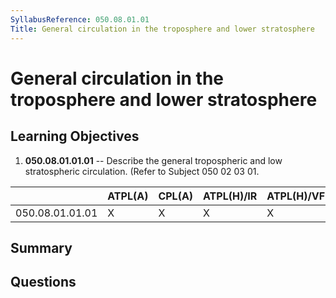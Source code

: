 ```yaml
---
SyllabusReference: 050.08.01.01
Title: General circulation in the troposphere and lower stratosphere
---
```


# General circulation in the troposphere and lower stratosphere

## Learning Objectives

1.  **050.08.01.01.01** -- Describe the general tropospheric and low
    stratospheric circulation. (Refer to Subject 050 02 03 01.

|                 | ATPL(A) | CPL(A) | ATPL(H)/IR | ATPL(H)/VFR | CPL(H) | IR | CBIR(A) |
| --------------- | ------- | ------ | ---------- | ----------- | ------ | -- | ------- |
| 050.08.01.01.01 | X       | X      | X          | X           | X      |    |         |

## Summary

## Questions

